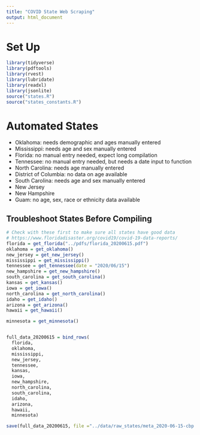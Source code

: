 ```yaml
---
title: "COVID State Web Scraping"
output: html_document
---
```


# Set Up

```r
library(tidyverse)
library(pdftools)
library(rvest)
library(lubridate)
library(readxl)
library(jsonlite)
source("states.R")
source("states_constants.R")
```

# Automated States

- Oklahoma: needs demographic and ages manually entered
- Mississippi: needs age and sex manually entered
- Florida: no manual entry needed, expect long compilation
- Tennessee: no manual entry needed, but needs a date input to function
- North Carolina: needs age manually entered
- District of Columbia: no data on age available
- South Carolina: needs age and sex manually entered
- New Jersey
- New Hampshire
- Guam: no age, sex, race or ethnicity data available

## Troubleshoot States Before Compiling

```r
# Check with these first to make sure all states have good data
# https://www.floridadisaster.org/covid19/covid-19-data-reports/
florida = get_florida("../pdfs/florida_20200615.pdf")
oklahoma = get_oklahoma()
new_jersey = get_new_jersey()
mississippi = get_mississippi()
tennessee = get_tennessee(date = "2020/06/15")
new_hampshire = get_new_hampshire()
south_carolina = get_south_carolina()
kansas = get_kansas()
iowa = get_iowa()
north_carolina = get_north_carolina()
idaho = get_idaho()
arizona = get_arizona()
hawaii = get_hawaii()

minnesota = get_minnesota()
```

```r

```

```r
full_data_20200615 = bind_rows(
  florida,
  oklahoma,
  mississippi,
  new_jersey,
  tennessee,
  kansas,
  iowa,
  new_hampshire,
  north_carolina,
  south_carolina,
  idaho,
  arizona,
  hawaii,
  minnesota)

save(full_data_20200615, file ="../data/raw_states/meta_2020-06-15-cbp.rda")
```



